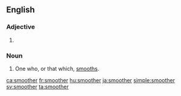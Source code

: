==English==

===Adjective===
{{en-adj}}

# {{en-comparative of|smooth}}

===Noun===
{{en-noun}}

# One who, or that which, [[smooth]]s.

[[ca:smoother]]
[[fr:smoother]]
[[hu:smoother]]
[[ja:smoother]]
[[simple:smoother]]
[[sv:smoother]]
[[ta:smoother]]